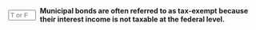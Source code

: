 ::: {.question-block}

<form onsubmit="event.preventDefault(); checkAnswerBox('module6_tf_q61','T')" style="display: flex; align-items: center; gap: 8px;">
<input type="text" id="module6_tf_q61" name="module6_tf_q61" maxlength="1" placeholder="T or F" style="width: 55px;" data-correct-answer="T" /> 
<label for="module6_tf_q61"><strong>Municipal bonds are often referred to as tax-exempt because their interest income is not taxable at the federal level.</strong></label>
</form>

<div id="feedback-module6_tf_q61" class="feedback" style="display:none;">
This is TRUE. Municipal bonds usually provide tax advantages by exempting interest from federal taxation.
</div>

:::
